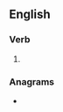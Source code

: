 ==English==

===Verb===
{{head|en|present participle}}

# {{present participle of|reraise|lang=en|nocat=1}}

===Anagrams===
* {{anagrams|en|a=aegiinrrs|rearising}}